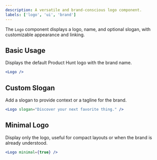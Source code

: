 ```yaml
---
description: A versatile and brand-conscious logo component.
labels: ['logo', 'ui', 'brand']
---
```


The `Logo` component displays a logo, name, and optional slogan, with customizable appearance and linking.

## Basic Usage

Displays the default Product Hunt logo with the brand name.

```jsx
<Logo />
```

## Custom Slogan

Add a slogan to provide context or a tagline for the brand.

```jsx
<Logo slogan="Discover your next favorite thing." />
```

## Minimal Logo

Display only the logo, useful for compact layouts or when the brand is already understood.

```jsx
<Logo minimal={true} />
